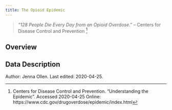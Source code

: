 ```yaml
---
title: The Opioid Epidemic
---
```



> *"128 People Die Every Day from an Opioid Overdose."* -- Centers for Disease Control and Prevention [^cdc]

## Overview


## Data Description


<div class="credit-line">
Author: Jenna Ollen.
Last edited: 2020-04-25.
</div>

[^cdc]: Centers for Disease Control and Prevention. "Understanding the Epidemic". Accessed 2020-04-25 Online: https://www.cdc.gov/drugoverdose/epidemic/index.html
